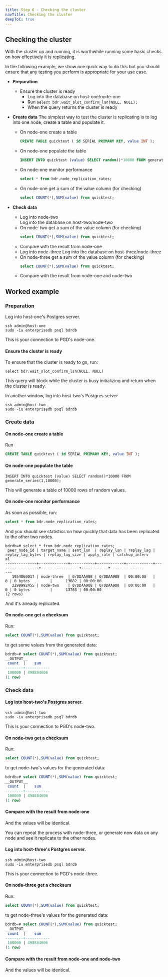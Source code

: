 ```yaml
---
title: Step 6 - Checking the cluster
navTitle: Checking the cluster
deepToC: true
---
```


## Checking the cluster


With the cluster up and running, it is worthwhile running some basic checks on how effectively it is replicating.

In the following example, we show one quick way to do this but you should ensure that any testing you perform is appropriate for your use case.

* **Preparation**
  * Ensure the cluster is ready  
    * Log into the database on host-one/node-one  
    * Run `select bdr.wait_slot_confirm_lsn(NULL, NULL);`  
    * When the query returns the cluster is ready  


* **Create data**
  The simplest way to test the cluster is replicating is to log into one node, create a table and populate it.
   * On node-one create a table
      ```sql
      CREATE TABLE quicktest ( id SERIAL PRIMARY KEY, value INT ); 
      ```
   * On node-one populate the table
     ```sql
     INSERT INTO quicktest (value) SELECT random()*10000 FROM generate_series(1,10000);
     ```
   * On node-one monitor performance
     ```sql
     select * from bdr.node_replication_rates;
     ```
   * On node-one get a sum of the value column (for checking)
     ```sql
     select COUNT(*),SUM(value) from quicktest;
     ```
* **Check data**
   * Log into node-two  
      Log into the database on host-two/node-two
    * On node-two get a sum of the value column (for checking)
      ```sql
      select COUNT(*),SUM(value) from quicktest;
      ```
   * Compare with the result from node-one
   * Log into node-three 
      Log into the database on host-three/node-three
    * On node-three get a sum of the value column (for checking)
      ```sql
      select COUNT(*),SUM(value) from quicktest;
      ```
   * Compare with the result from node-one and node-two

## Worked example

### Preparation

Log into host-one's Postgres server.
```
ssh admin@host-one
sudo -iu enterprisedb psql bdrdb
```

This is your connection to PGD's node-one.

#### Ensure the cluster is ready

To ensure that the cluster is ready to go, run: 

```
select bdr.wait_slot_confirm_lsn(NULL, NULL)
```

This query will block while the cluster is busy initializing and return when the cluster is ready.

In another window, log into host-two's Postgres server

```
ssh admin@host-two
sudo -iu enterprisedb psql bdrdb
```

### Create data

#### On node-one create a table

Run

```sql
CREATE TABLE quicktest ( id SERIAL PRIMARY KEY, value INT ); 
```

#### On node-one populate the table

```
INSERT INTO quicktest (value) SELECT random()*10000 FROM generate_series(1,10000);
```

This will generate a table of 10000 rows of random values. 

#### On node-one monitor performance

As soon as possible, run:

```sql
select * from bdr.node_replication_rates;
```

And you should see statistics on how quickly that data has been replicated to the other two nodes.

```console
bdrdb=# select * from bdr.node_replication_rates;
 peer_node_id | target_name | sent_lsn  | replay_lsn | replay_lag | replay_lag_bytes | replay_lag_size | apply_rate | catchup_interv
al
--------------+-------------+-----------+------------+------------+------------------+-----------------+------------+---------------
---
   1954860017 | node-three  | 0/DDAA908 | 0/DDAA908  | 00:00:00   |                0 | 0 bytes         |      13682 | 00:00:00
   2299992455 | node-two    | 0/DDAA908 | 0/DDAA908  | 00:00:00   |                0 | 0 bytes         |      13763 | 00:00:00
(2 rows)
```

And it's already replicated. 

#### On node-one get a checksum

Run:

```sql
select COUNT(*),SUM(value) from quicktest;
```

to get some values from the generated data:

```sql
bdrdb=# select COUNT(*),SUM(value) from quicktest;
__OUTPUT__
 count  |    sum
--------+-----------
 100000 | 498884606
(1 row)
```

### Check data

#### Log into host-two's Postgres server.
```
ssh admin@host-two
sudo -iu enterprisedb psql bdrdb
```

This is your connection to PGD's node-two.

#### On node-two get a checksum

Run:

```sql
select COUNT(*),SUM(value) from quicktest;
```

to get node-two's values for the generated data:

```sql
bdrdb=# select COUNT(*),SUM(value) from quicktest;
__OUTPUT__
 count  |    sum
--------+-----------
 100000 | 498884606
(1 row)
```

#### Compare with the result from node-one

And the values will be identical.

You can repeat the process with node-three, or generate new data on any node and see it replicate to the other nodes.

#### Log into host-three's Postgres server.
```
ssh admin@host-two
sudo -iu enterprisedb psql bdrdb
```

This is your connection to PGD's node-three.

#### On node-three get a checksum

Run:

```sql
select COUNT(*),SUM(value) from quicktest;
```

to get node-three's values for the generated data:

```sql
bdrdb=# select COUNT(*),SUM(value) from quicktest;
__OUTPUT__
 count  |    sum
--------+-----------
 100000 | 498884606
(1 row)
```

#### Compare with the result from node-one and node-two

And the values will be identical.


